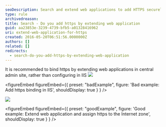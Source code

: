 ```yaml
---
seoDescription: Search and extend web applications to add HTTPS securely in central admin site rather than configuring in IIS.
type: rule
archivedreason:
title: Search - Do you add https by extending web application
guid: aa23853e-3239-4739-bfb5-a01328416962
uri: extend-web-application-for-https
created: 2016-05-20T06:51:56.0000000Z
authors: []
related: []
redirects:
  - search-do-you-add-https-by-extending-web-application
---
```


It is recommended to bind https by extending web applications in central admin site, rather than configuring in IIS
![](configurationInIIS.jpg)

<figureEmbed figureEmbed={{
  preset: "badExample",
  figure: 'Bad example: Add https binding in IIS',
  shouldDisplay: true
} } />

![](extendwebapplication.jpg)

<figureEmbed figureEmbed={{
  preset: "goodExample",
  figure: 'Good example: Extend web application and assign https to the Internet zone',
  shouldDisplay: true
} } />
